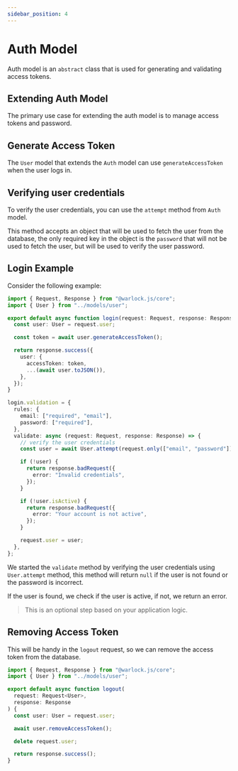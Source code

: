 ```yaml
---
sidebar_position: 4
---
```


# Auth Model

Auth model is an `abstract` class that is used for generating and validating access tokens.

## Extending Auth Model

The primary use case for extending the auth model is to manage access tokens and password.

## Generate Access Token

The `User` model that extends the `Auth` model can use `generateAccessToken` when the user logs in.

## Verifying user credentials

To verify the user credentials, you can use the `attempt` method from `Auth` model.

This method accepts an object that will be used to fetch the user from the database, the only required key in the object is the `password` that will not be used to fetch the user, but will be used to verify the user password.

## Login Example

Consider the following example:

```ts {7,24} title="src/app/users/controllers/login.ts"
import { Request, Response } from "@warlock.js/core";
import { User } from "../models/user";

export default async function login(request: Request, response: Response) {
  const user: User = request.user;

  const token = await user.generateAccessToken();

  return response.success({
    user: {
      accessToken: token,
      ...(await user.toJSON()),
    },
  });
}

login.validation = {
  rules: {
    email: ["required", "email"],
    password: ["required"],
  },
  validate: async (request: Request, response: Response) => {
    // verify the user credentials
    const user = await User.attempt(request.only(["email", "password"]));

    if (!user) {
      return response.badRequest({
        error: "Invalid credentials",
      });
    }

    if (!user.isActive) {
      return response.badRequest({
        error: "Your account is not active",
      });
    }

    request.user = user;
  },
};
```

We started the `validate` method by verifying the user credentials using `User.attempt` method, this method will return `null` if the user is not found or the password is incorrect.

If the user is found, we check if the user is active, if not, we return an error.

> This is an optional step based on your application logic.

## Removing Access Token

This will be handy in the `logout` request, so we can remove the access token from the database.

```ts {7} title="src/app/users/controllers/logout.ts"
import { Request, Response } from "@warlock.js/core";
import { User } from "../models/user";

export default async function logout(
  request: Request<User>,
  response: Response
) {
  const user: User = request.user;

  await user.removeAccessToken();

  delete request.user;

  return response.success();
}
```
